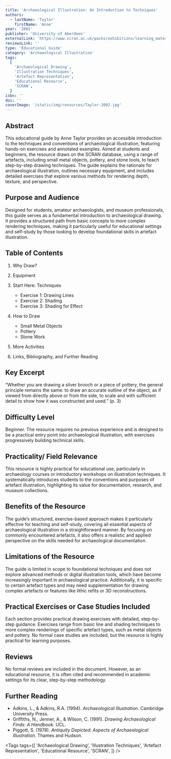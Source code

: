 ```yaml
---
title: 'Archaeological Illustration: An Introduction to Techniques'
authors:
  - lastName: 'Taylor'
    firstName: 'Anne'
year: '2002'
publisher: 'University of Aberdeen'
externalLink: 'https://www.scran.ac.uk/packs/exhibitions/learning_materials/resources/main-text.pdf'
reviewsLink: ''
type: 'Educational Guide'
category: 'Archaeological Illustration'
tags:
  [
    'Archaeological Drawing',
    'Illustration Techniques',
    'Artefact Representation',
    'Educational Resource',
    'SCRAN',
  ]
isbn: ''
doi: ''
coverImage: '/static/img/resources/Taylor-2002.jpg'
---
```


## Abstract

This educational guide by Anne Taylor provides an accessible introduction to the techniques and conventions of archaeological illustration, featuring hands-on exercises and annotated examples. Aimed at students and beginners, the resource draws on the SCRAN database, using a range of artefacts, including small metal objects, pottery, and stone tools, to teach step-by-step drawing techniques. The guide explains the rationale for archaeological illustration, outlines necessary equipment, and includes detailed exercises that explore various methods for rendering depth, texture, and perspective.

## Purpose and Audience

Designed for students, amateur archaeologists, and museum professionals, this guide serves as a fundamental introduction to archaeological drawing. It provides a structured path from basic concepts to more complex rendering techniques, making it particularly useful for educational settings and self-study by those looking to develop foundational skills in artefact illustration.

## Table of Contents

1. Why Draw?
2. Equipment
3. Start Here: Techniques

   - Exercise 1: Drawing Lines
   - Exercise 2: Shading
   - Exercise 3: Shading for Effect

4. How to Draw

   - Small Metal Objects
   - Pottery
   - Stone Work

5. More Activities
6. Links, Bibliography, and Further Reading

## Key Excerpt

“Whether you are drawing a silver brooch or a piece of pottery, the general principle remains the same: to draw an accurate outline of the object, as if viewed from directly above or from the side, to scale and with sufficient detail to show how it was constructed and used.” (p. 3)

## Difficulty Level

Beginner. The resource requires no previous experience and is designed to be a practical entry point into archaeological illustration, with exercises progressively building technical skills.

## Practicality/ Field Relevance

This resource is highly practical for educational use, particularly in archaeology courses or introductory workshops on illustration techniques. It systematically introduces students to the conventions and purposes of artefact illustration, highlighting its value for documentation, research, and museum collections.

## Benefits of the Resource

The guide’s structured, exercise-based approach makes it particularly effective for teaching and self-study, covering all essential aspects of archaeological illustration in a straightforward manner. By focusing on commonly encountered artefacts, it also offers a realistic and applied perspective on the skills needed for archaeological documentation.

## Limitations of the Resource

The guide is limited in scope to foundational techniques and does not explore advanced methods or digital illustration tools, which have become increasingly important in archaeological practice. Additionally, it is specific to certain artefact types and may need supplementation for drawing complex artefacts or features like lithic refits or 3D reconstructions.

## Practical Exercises or Case Studies Included

Each section provides practical drawing exercises with detailed, step-by-step guidance. Exercises range from basic line and shading techniques to more complex renderings of specific artefact types, such as metal objects and pottery. No formal case studies are included, but the resource is highly practical for learning purposes.

## Reviews

No formal reviews are included in the document. However, as an educational resource, it is often cited and recommended in academic settings for its clear, step-by-step methodology.

## Further Reading

- Adkins, L., & Adkins, R.A. (1994). _Archaeological Illustration_. Cambridge University Press.
- Griffiths, N., Jenner, A., & Wilson, C. (1991). _Drawing Archaeological Finds: A Handbook_. UCL.
- Piggott, S. (1978). _Antiquity Depicted: Aspects of Archaeological Illustration_. Thames and Hudson.

<Tags
  tags={[
    'Archaeological Drawing',
    'Illustration Techniques',
    'Artefact Representation',
    'Educational Resource',
    'SCRAN',
  ]}
/>

